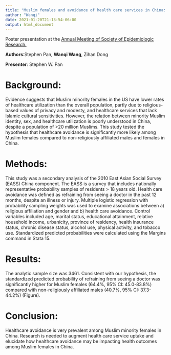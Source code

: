 ```yaml
---
title: "Muslim females and avoidance of health care services in China: a nationally representative cross-sectional study"
author: "Wanqi"
date: 2021-01-20T21:13:54-06:00
output: html_document
---
```


Poster presentation at the [Annual Meeting of Society of Epidemiologic Research.](https://epiresearch.org/)


**Authors**:Stephen Pan, **Wanqi Wang**, Zihan Dong

**Presenter**: Stephen W. Pan

# Background: 

Evidence suggests that Muslim minority females in the US have lower rates of
healthcare utilization than the overall population, partly due to religious-based values of privacy and
modesty, and healthcare services that lack Islamic cultural sensitivities. However, the relation
between minority Muslim identity, sex, and healthcare utilization is poorly understood in China,
despite a population of >20 million Muslims. This study tested the hypothesis that healthcare
avoidance is significantly more likely among Muslim females compared to non-religiously affiliated
males and females in China. 

# Methods: 

This study was a secondary analysis of the 2010 East Asian
Social Survey (EASS) China component. The EASS is a survey that includes nationally representative
probability samples of residents > 18 years old. Health care avoidance was defined as refraining
from seeing a doctor in the past 12 months, despite an illness or injury. Multiple logistic regression
with probability sampling weights was used to examine associations between a) religious affiliation
and gender and b) health care avoidance. Control variables included age, marital status, educational
attainment, relative household income, urbanicity, province of residency, health insurance status,
chronic disease status, alcohol use, physical activity, and tobacco use. Standardized predicted
probabilities were calculated using the Margins command in Stata 15. 

# Results: 

The analytic sample size was 3461. Consistent with our hypothesis, the standardized predicted probability of refraining from seeing a doctor was significantly higher for Muslim females (64.4%, 95% CI: 45.0-83.8%)
compared with non-religiously affiliated males (40.7%, 95% CI: 37.3-44.2%) (Figure). 

# Conclusion:

Healthcare avoidance is very prevalent among Muslim minority females in China. Research is
needed to augment health care service uptake and elucidate how healthcare avoidance may be
impacting health outcomes among Muslim females in China.